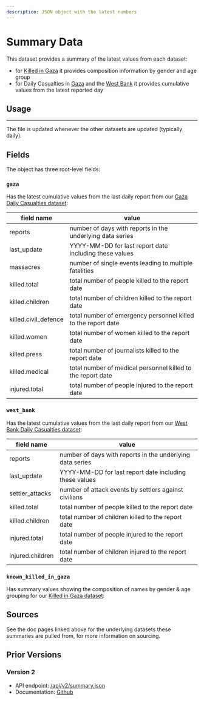 ```yaml
---
description: JSON object with the latest numbers
---
```


# Summary Data

This dataset provides a summary of the latest values from each dataset:

- for [Killed in Gaza](/docs/killed-in-gaza) it provides composition information by gender and age group
- for Daily Casualties in [Gaza](/docs/casualties-daily) and the [West Bank](/docs/casualties-daily-west-bank) it provides cumulative values from the latest reported day

## Usage


<JSONFileLinks resource="Summary_V3" />

---

The file is updated whenever the other datasets are updated (typically daily).

## Fields

The object has three root-level fields:

### `gaza`

Has the latest cumulative values from the last daily report from our [Gaza Daily Casualties dataset](/docs/casualties-daily):

| field name           | value                                                         |
| -------------------- | ------------------------------------------------------------- |
| reports              | number of days with reports in the underlying data series     |
| last_update          | YYYY-MM-DD for last report date including these values        |
| massacres            | number of single events leading to multiple fatalities        |
| killed.total         | total number of people killed to the report date              |
| killed.children      | total number of children killed to the report date            |
| killed.civil_defence | total number of emergency personnel killed to the report date |
| killed.women         | total number of women killed to the report date               |
| killed.press         | total number of journalists killed to the report date         |
| killed.medical       | total number of medical personnel killed to the report date   |
| injured.total        | total number of people injured to the report date             |

### `west_bank`

Has the latest cumulative values from the last daily report from our [West Bank Daily Casualties dataset](/docs/casualties-daily-west-bank):

| field name       | value                                                     |
| ---------------- | --------------------------------------------------------- |
| reports          | number of days with reports in the underlying data series |
| last_update      | YYYY-MM-DD for last report date including these values    |
| settler_attacks  | number of attack events by settlers against civilians     |
| killed.total     | total number of people killed to the report date          |
| killed.children  | total number of children killed to the report date        |
| injured.total    | total number of people injured to the report date         |
| injured.children | total number of children injured to the report date       |

### `known_killed_in_gaza`

Has summary values showing the composition of names by gender & age grouping for our [Killed in Gaza dataset](/docs/killed-in-gaza):

## Sources

See the doc pages linked above for the underlying datasets these summaries are pulled from, for more information on sourcing.

## Prior Versions

### Version 2

- API endpoint: [/api/v2/summary.json](/api/v2/summary.json)
- Documentation: [Github](https://github.com/TechForPalestine/palestine-datasets/blob/51c61e6bf4b273e822e2f534a2de4305776c266b/site/docs/summary.mdx)
